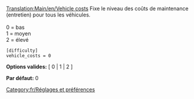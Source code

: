 [[Translation:Main/en/Vehicle costs]]
{{en/-}}
Fixe le niveau des coûts de maintenance (entretien) pour tous les véhicules.<br><br>
0 = bas<br>
1 = moyen<br>
2 = élevé<br>

<pre>
[difficulty]
vehicle_costs = 0
</pre>

'''Options valides:''' [ 0 | 1 | 2 ]

'''Par défaut:''' 0


[[Category:fr/Réglages et préférences]]
